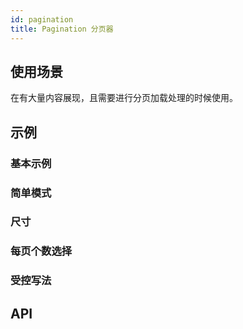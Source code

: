 ```yaml
---
id: pagination
title: Pagination 分页器
---
```



## 使用场景

在有大量内容展现，且需要进行分页加载处理的时候使用。

## 示例

### 基本示例

<Story fn={stories.Basic} />

### 简单模式

<Story fn={stories.Light} />

### 尺寸

<Story fn={stories.Size} />

### 每页个数选择

<Story fn={stories.PageSizeList} />

### 受控写法

<Story fn={stories.Controlled} />

## API

<PropsTable component={Pagination} />
